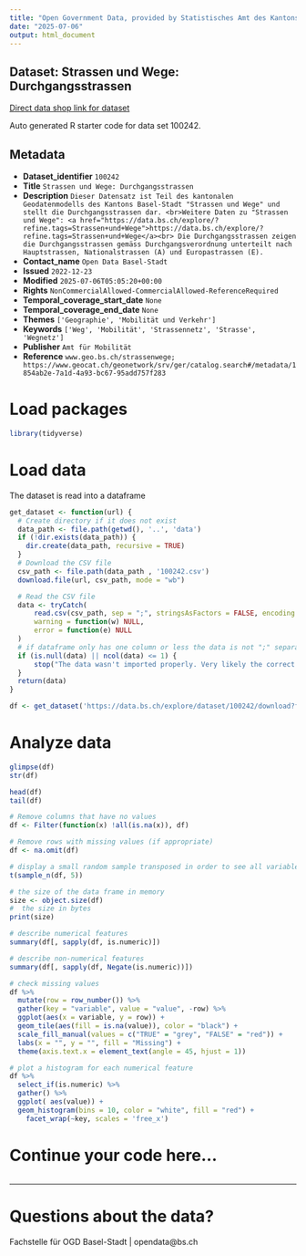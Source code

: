 ```yaml
---
title: "Open Government Data, provided by Statistisches Amt des Kantons Basel-Stadt - Fachstelle OGD"
date: "2025-07-06"
output: html_document
---
```


## Dataset: Strassen und Wege: Durchgangsstrassen

[Direct data shop link for dataset](https://data.bs.ch/explore/dataset/100242)

Auto generated R starter code for data set 100242.

## Metadata

- **Dataset_identifier** `100242`
- **Title** `Strassen und Wege: Durchgangsstrassen`
- **Description** `Dieser Datensatz ist Teil des kantonalen Geodatenmodells des Kantons Basel-Stadt "Strassen und Wege" und stellt die Durchgangsstrassen dar. <br>Weitere Daten zu "Strassen und Wege": <a href="https://data.bs.ch/explore/?refine.tags=Strassen+und+Wege">https://data.bs.ch/explore/?refine.tags=Strassen+und+Wege</a><br>
Die Durchgangsstrassen zeigen die Durchgangsstrassen gemäss Durchgangsverordnung unterteilt nach Hauptstrassen, Nationalstrassen (A) und Europastrassen (E).`
- **Contact_name** `Open Data Basel-Stadt`
- **Issued** `2022-12-23`
- **Modified** `2025-07-06T05:05:20+00:00`
- **Rights** `NonCommercialAllowed-CommercialAllowed-ReferenceRequired`
- **Temporal_coverage_start_date** `None`
- **Temporal_coverage_end_date** `None`
- **Themes** `['Geographie', 'Mobilität und Verkehr']`
- **Keywords** `['Weg', 'Mobilität', 'Strassennetz', 'Strasse', 'Wegnetz']`
- **Publisher** `Amt für Mobilität`
- **Reference** `www.geo.bs.ch/strassenwege; https://www.geocat.ch/geonetwork/srv/ger/catalog.search#/metadata/1854ab2e-7a1d-4a93-bc67-95add757f283`


# Load packages

```r

library(tidyverse)
```

# Load data

The dataset is read into a dataframe

```r
get_dataset <- function(url) {
  # Create directory if it does not exist
  data_path <- file.path(getwd(), '..', 'data')
  if (!dir.exists(data_path)) {
    dir.create(data_path, recursive = TRUE)
  }
  # Download the CSV file
  csv_path <- file.path(data_path , '100242.csv')
  download.file(url, csv_path, mode = "wb")

  # Read the CSV file
  data <- tryCatch(
      read.csv(csv_path, sep = ";", stringsAsFactors = FALSE, encoding = "UTF-8"),
      warning = function(w) NULL,
      error = function(e) NULL
  )
  # if dataframe only has one column or less the data is not ";" separated
  if (is.null(data) || ncol(data) <= 1) {
      stop("The data wasn't imported properly. Very likely the correct separator couldn't be found.\nPlease check the dataset manually and adjust the code.")
  }
  return(data)
}
```

```r

df <- get_dataset('https://data.bs.ch/explore/dataset/100242/download?format=csv&timezone=Europe%2FZurich')

```

# Analyze data

```r

glimpse(df)
str(df)

head(df)
tail(df)

```

```r
# Remove columns that have no values
df <- Filter(function(x) !all(is.na(x)), df)

# Remove rows with missing values (if appropriate)
df <- na.omit(df)
```

```r
# display a small random sample transposed in order to see all variables
t(sample_n(df, 5))
```

```r
# the size of the data frame in memory
size <- object.size(df)
#  the size in bytes
print(size)
```

```r
# describe numerical features
summary(df[, sapply(df, is.numeric)])
```

```r
# describe non-numerical features
summary(df[, sapply(df, Negate(is.numeric))])
```

```r
# check missing values
df %>%
  mutate(row = row_number()) %>%
  gather(key = "variable", value = "value", -row) %>%
  ggplot(aes(x = variable, y = row)) +
  geom_tile(aes(fill = is.na(value)), color = "black") +
  scale_fill_manual(values = c("TRUE" = "grey", "FALSE" = "red")) +
  labs(x = "", y = "", fill = "Missing") +
  theme(axis.text.x = element_text(angle = 45, hjust = 1))
```

```r
# plot a histogram for each numerical feature
df %>%
  select_if(is.numeric) %>%
  gather() %>%
  ggplot( aes(value)) +
  geom_histogram(bins = 10, color = "white", fill = "red") +
    facet_wrap(~key, scales = 'free_x')
```

# Continue your code here...

```r

```
------------------------------------------------------------------------

# Questions about the data?

Fachstelle für OGD Basel-Stadt | opendata@bs.ch
